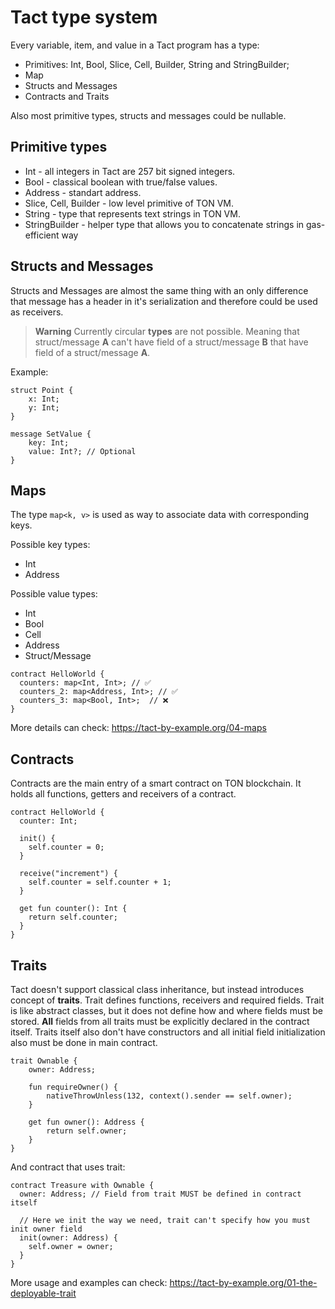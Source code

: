 # Tact type system

Every variable, item, and value in a Tact program has a type:

- Primitives: Int, Bool, Slice, Cell, Builder, String and StringBuilder;
- Map
- Structs and Messages
- Contracts and Traits

Also most primitive types, structs and messages could be nullable.

## Primitive types

- Int - all integers in Tact are 257 bit signed integers.
- Bool - classical boolean with true/false values.
- Address - standart address.
- Slice, Cell, Builder - low level primitive of TON VM.
- String - type that represents text strings in TON VM.
- StringBuilder - helper type that allows you to concatenate strings in gas-efficient way

## Structs and Messages

Structs and Messages are almost the same thing with an only difference that message has a header in it's serialization and therefore could be used as receivers.

> **Warning**
> Currently circular **types** are not possible. Meaning that struct/message **A** can't have field of a struct/message **B** that have field of a struct/message **A**.

Example:

```tact
struct Point {
    x: Int;
    y: Int;
}

message SetValue {
    key: Int;
    value: Int?; // Optional
}
```

## Maps

The type `map<k, v>` is used as way to associate data with corresponding keys.

Possible key types:

- Int
- Address

Possible value types:

- Int
- Bool
- Cell
- Address
- Struct/Message

```tact
contract HelloWorld {
  counters: map<Int, Int>; // ✅
  counters_2: map<Address, Int>; // ✅
  counters_3: map<Bool, Int>;  // ❌
}
```

More details can check:
https://tact-by-example.org/04-maps

## Contracts

Contracts are the main entry of a smart contract on TON blockchain. It holds all functions, getters and receivers of a contract.

```tact
contract HelloWorld {
  counter: Int;

  init() {
    self.counter = 0;
  }

  receive("increment") {
    self.counter = self.counter + 1;
  }

  get fun counter(): Int {
    return self.counter;
  }
}
```

## Traits

Tact doesn't support classical class inheritance, but instead introduces concept of **traits**. Trait defines functions, receivers and required fields. Trait is like abstract classes, but it does not define how and where fields must be stored. **All** fields from all traits must be explicitly declared in the contract itself. Traits itself also don't have constructors and all initial field initialization also must be done in main contract.

```tact
trait Ownable {
    owner: Address;

    fun requireOwner() {
        nativeThrowUnless(132, context().sender == self.owner);
    }

    get fun owner(): Address {
        return self.owner;
    }
}
```

And contract that uses trait:

```tact
contract Treasure with Ownable {
  owner: Address; // Field from trait MUST be defined in contract itself

  // Here we init the way we need, trait can't specify how you must init owner field
  init(owner: Address) {
    self.owner = owner;
  }
}
```

More usage and examples can check:
https://tact-by-example.org/01-the-deployable-trait
